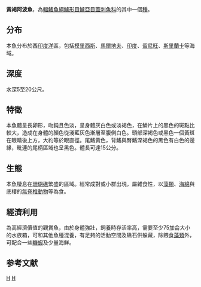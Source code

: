 {{Speciesbox 
| genus = Apolemichthys
| species = xanthurus
| authority = [[Bennett|Bennett]], 1883
| image = Apolemichthys xanthurus.JPG
| image_width = 250px
| status = LC
| status_system = IUCN3.1
| synonyms = *''Holacanthus xanthurus''<br /><small>Bennett, 1833</small>
}}
'''黃褐阿波魚'''，為[[輻鰭魚綱|輻鰭魚綱]][[鱸形目|鱸形目]][[鱸亞目|鱸亞目]][[蓋刺魚科|蓋刺魚科]]的其中一個[[種|種]]。

==分布==
本魚分布於西[[印度洋|印度洋]]區，包括[[模里西斯|模里西斯]]、[[馬爾地夫|馬爾地夫]]、[[印度|印度]]、[[留尼旺|留尼旺]]、[[斯里蘭卡|斯里蘭卡]]等海域。

==深度==
水深5至20公尺。

==特徵==
本魚體呈長卵形，吻鈍且色淡，呈身體灰白色或淡褐色，在鱗片上的黑色的斑點比較大，造成在身體的顏色從淺藍灰色漸層至腹側白色。頭部深褐色或黑色一個黃斑在眼睛後上方，大約等於眼直徑。尾鰭黃色，背鰭與臀鰭深褐色的黑色有白色的邊緣，毗連的尾柄區域也呈黑色。體長可達15公分。

==生態==
本魚棲息在[[珊瑚礁|珊瑚礁]]繁盛的區域。經常成對或小群出現，屬雜食性，以[[藻類|藻類]]、[[海綿|海綿]]與底棲的[[無脊椎動物|無脊椎動物]]等為食。

==經濟利用==
為高經濟價值的觀賞魚，由於身體強壯，飼養時存活率高，需要至少75加侖大小的水族箱，可和其他魚種混養，有足夠的活動空間及礁石供躲藏，除餵食[[藻類|藻類]]外，可配合一些[[糠蝦|糠蝦]]及少量海鮮。

==参考文献==
{{Reflist}}
{{Taxonbar}}

[[Category:觀賞魚|H]]
[[Category:阿波魚屬|H]]
